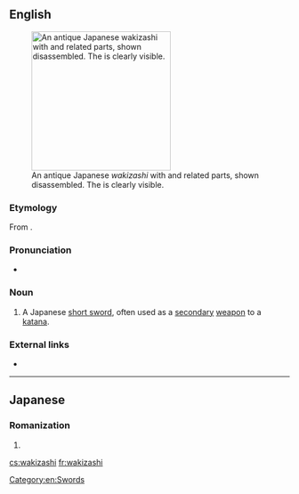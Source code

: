 ==English==
[[File:Wakizashi with koshirae and related parts.jpg|thumb|250px|An antique Japanese ''wakizashi'' with {{term|lang=ja|拵え|tr=koshirae||mounting gear}} and related parts, shown disassembled. The {{term|lang=ja|波紋|tr=hamon||temper line}} is clearly visible.]]

===Etymology===
From {{etyl|ja|en}} {{term|lang=ja|脇差|tr=wakizashi}}.

===Pronunciation===
* {{IPA|/wækɪˈzæʃi/}}

===Noun===
{{en-noun|wakizashi}}

# A Japanese [[short sword]], often used as a [[secondary]] [[weapon]] to a [[katana]].

===External links===
* {{pedialite}}

[[Category:en:Swords]]

----

==Japanese==

===Romanization===
{{ja-romaji}}

# {{ja-romanization of|わきざし}}

[[cs:wakizashi]]
[[fr:wakizashi]]